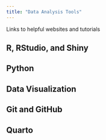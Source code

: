 ```yaml
---
title: "Data Analysis Tools"
---
```


Links to helpful websites and tutorials

## R, RStudio, and Shiny

## Python

## Data Visualization

## Git and GitHub

## Quarto
